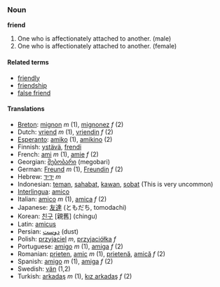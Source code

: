 ===Noun===
'''friend'''

#One who is affectionately attached to another. (male)
#One who is affectionately attached to another. (female)

====Related terms====
*[[friendly]]
*[[friendship]]
*[[false friend]]

====Translations====
*[[Breton]]: [[mignon]] ''m'' (1), [[mignonez]] ''f'' (2)
*Dutch: [[vriend]] ''m'' (1), [[vriendin]] ''f'' (2)
*[[Esperanto]]: [[amiko]] (1), [[amikino]] (2)
*Finnish: [[ystävä]], [[frendi]]
*French: [[ami]] ''m'' (1), [[amie]] ''f'' (2)
*Georgian: [[მებობარი]] (megobari)
*German: [[Freund]] ''m'' (1), [[Freundin]] ''f'' (2)
*Hebrew: [[ידיד]] ''m''
*Indonesian: [[teman]], [[sahabat]], [[kawan]], [[sobat]] (This is very uncommon)
*[[Interlingua]]: [[amico]]
*Italian: [[amico]] ''m'' (1), [[amica]] ''f'' (2)
*Japanese: [[友達]] (ともだち, tomodachi)
*Korean: [[친구]] [親舊] (chingu)
*Latin: [[amicus]]
*Persian: [[دوست]] (dust)
*Polish: [[przyjaciel]] ''m'', [[przyjaciółka]] ''f''
*Portuguese: [[amigo]] ''m'' (1), [[amiga]] ''f'' (2)
*Romanian: [[prieten]], [[amic]] ''m'' (1), [[prietenă]], [[amică]] ''f'' (2)
*Spanish: [[amigo]] ''m'' (1), [[amiga]] ''f'' (2)
*Swedish: [[vän]] (1,2)
*Turkish: [[arkadaş]] ''m'' (1), [[kız arkadaş]] ''f'' (2)